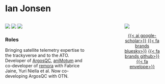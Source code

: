 # Ian Jonsen

::: columns

::: {.column width="60%"}

[![](https://img.shields.io/badge/IMOS-remora-23a8b8?style=for-the-badge)](https://github.com/IMOS-AnimalTracking/remora/)
[![](https://img.shields.io/badge/StochasticQC-ArgosQC-23a8b8?style=for-the-badge)](https://github.com/ianjonsen/ArgosQC/)
[![](https://img.shields.io/badge/StochasticQC-aniMotum-23a8b8?style=for-the-badge)](https://github.com/ianjonsen/aniMotum/)

### Roles

Bringing satellite telemetry expertise to the trackyverse and to the ATO. Developer of [ArgosQC](https://github.com/ianjonsen/ArgosQC/), [aniMotum](https://github.com/ianjonsen/aniMotum/) and co-developer of [remora](https://github.com/IMOS-AnimalTracking/remora/) with Fabrice Jaine, Yuri Niella et al. Now co-developing ArgosQC with OTN.

:::

::: {.column width="15%"}
:::

::: {.column width="25%"}
![](assets/img/ian_profile.jpg)

<p style="text-align: center;">
[{{< ai google-scholar>}}](https://scholar.google.com/citations?user=TVP5XTQAAAAJ&hl=en)
[{{< fa brands bluesky>}}](https://bsky.app/profile/ianjonsen.bsky.social)
[{{< fa brands github>}}](https://github.com/ianjonsen)
[{{< fa envelope>}}](mailto:jonsen@stochastic-qc.org)
</p>
:::

:::
